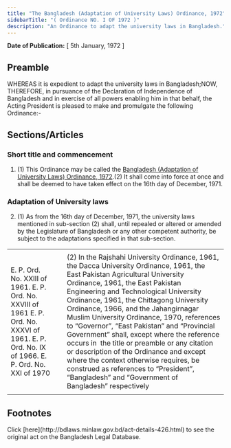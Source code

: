 ```yaml
---
title: "The Bangladesh (Adaptation of University Laws) Ordinance, 1972"
sidebarTitle: "( Ordinance NO. I OF 1972 )"
description: "An Ordinance to adapt the university laws in Bangladesh."
---
```


**Date of Publication:** [ 5th January, 1972 ]

## Preamble

WHEREAS it is expedient to adapt the university laws in Bangladesh;NOW, THEREFORE, in pursuance of the Declaration of Independence of Bangladesh and in exercise of all powers enabling him in that behalf, the Acting President is pleased to make and promulgate the following Ordinance:-

## Sections/Articles

### Short title and commencement

1. (1) This Ordinance may be called the [Bangladesh (Adaptation of University Laws) Ordinance, 1972](/laws/act-426 "Bangladesh (Adaptation of University Laws) Ordinance, 1972").(2) It shall come into force at once and shall be deemed to have taken effect on the 16th day of December, 1971.

### Adaptation of University laws

2. (1) As from the 16th day of December, 1971, the university laws mentioned in sub-section (2) shall, until repealed or altered or amended by the Legislature of Bangladesh or any other competent authority, be subject to the adaptations specified in that sub-section.

|                                                                                                                                                 |     |                                                                                                                                                                                                                                                                                                                                                                                                                                                                                                                                                                                                                                                                                |
| ----------------------------------------------------------------------------------------------------------------------------------------------- | --- | ------------------------------------------------------------------------------------------------------------------------------------------------------------------------------------------------------------------------------------------------------------------------------------------------------------------------------------------------------------------------------------------------------------------------------------------------------------------------------------------------------------------------------------------------------------------------------------------------------------------------------------------------------------------------------ |
|                                                                                                                                                 |     |                                                                                                                                                                                                                                                                                                                                                                                                                                                                                                                                                                                                                                                                                |
| E. P. Ord. No. XXIII of 1961. E. P. Ord. No. XXVIII of 1961 E. P. Ord. No. XXXVI of 1961. E. P. Ord. No. IX of 1966. E. P. Ord. No. XXI of 1970 |     | (2) In the Rajshahi University Ordinance, 1961, the Dacca University Ordinance, 1961, the East Pakistan Agricultural University Ordinance, 1961, the East Pakistan Engineering and Technological University Ordinance, 1961, the Chittagong University Ordinance, 1966, and the Jahangirnagar Muslim University Ordinance, 1970, references to “Governor”, “East Pakistan” and “Provincial Government” shall, except where the reference occurs in  the title or preamble or any citation or description of the Ordinance and except where the context otherwise requires, be construed as references to “President”, “Bangladesh” and “Government of Bangladesh” respectively |
|                                                                                                                                                 |     |                                                                                                                                                                                                                                                                                                                                                                                                                                                                                                                                                                                                                                                                                |

## Footnotes

<Note>
  Click [here](http://bdlaws.minlaw.gov.bd/act-details-426.html) to see the original act on the Bangladesh Legal Database.
</Note>
